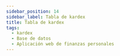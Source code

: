 ```yaml
---
sidebar_position: 14
sidebar_label: Tabla de kardex
title: Tabla de kardex
tags:
  - kardex
  - Base de datos
  - Aplicación web de finanzas personales
---
```



<Title nameTable="kardex" />

El kardex nos permitirá monitorear los movimientos entre ingresos y egresos.

## Columnas

<Field field="id" types="INT" isUnique isPrimaryKey comments="Clave primario" />

<Field
  field="operation_id"
  types="INT"
  isForeignKey
  comments="Identificador del movimiento"
/>

<Field
  field="type"
  types="INT"
  isForeignKey
  comments="Tipo de movimiento: 1 - Ingreso | 2 - egreso | 3 - ahorro | 4 - transacción"
/>

<Field field="quantity" types="DOUBLE" comments="Importe del movimiento." />

<Field
  field="status"
  types="INT"
  comments="Estatus: 1 - activo | 2 - cancelado."
/>

<Field
  field="created_date"
  types="TIMESTAMP"
  comments="Información de auditoria, Fecha de creación del registro."
/>

<Field
  field="updated_date"
  isNull
  types="TIMESTAMP"
  comments="Información de auditoria, Fecha de actualización del registro."
/>

## Indexes

<Index indexName="pkKardex" isPrimaryKey />

<Index indexName="ukKardex" isUnique />

## Relaciones

<Admonition type="info" icon="💡" title="Claves foráneos">
  <p>
    Las referencia entre las tablas <SpanYellow>ingresses</SpanYellow>
    y <SpanYellow>egresses</SpanYellow>, será una relación lógico.
  </p>
</Admonition>


<Relationship
  table="kardex"
  cardinality="➡1:N➡"
  foreign="users"
  constraint=""
  relationship="1:N"
  field_id="id"
/>

<Relationship
  table="kardex"
  cardinality="➡1:N➡"
  foreign="ingresses"
  constraint=""
  relationship="1:N"
  field_id="id"
/>

<Relationship
  table="kardex"
  cardinality="➡1:N➡"
  foreign="egresses"
  constraint=""
  relationship="1:N"
  field_id="id"
/>
